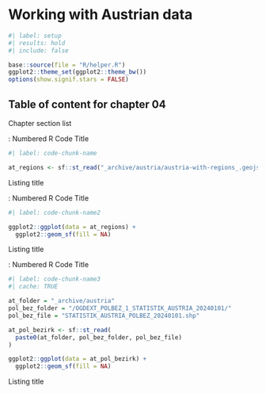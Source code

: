 # Working with Austrian data {#sec-annex-c}


```r
#| label: setup
#| results: hold
#| include: false

base::source(file = "R/helper.R")
ggplot2::theme_set(ggplot2::theme_bw())
options(show.signif.stars = FALSE)

```

## Table of content for chapter 04 {.unnumbered}

::::: {#obj-chap03}
:::: {.my-objectives}
::: {.my-objectives-header}
Chapter section list
:::

::: {.my-objectives-container}



:::
::::
:::::


:::::{.my-r-code}
:::{.my-r-code-header}
:::::: {#cnj-ID-text}
: Numbered R Code Title
::::::
:::
::::{.my-r-code-container}
::: {#lst-chaplisting-ID}
```r
#| label: code-chunk-name

at_regions <- sf::st_read("_archive/austria/austria-with-regions_.geojson")
```

Listing title
:::

::::
:::::

:::::{.my-r-code}
:::{.my-r-code-header}
:::::: {#cnj-ID-text}
: Numbered R Code Title
::::::
:::
::::{.my-r-code-container}
::: {#lst-chaplisting-ID}
```r
#| label: code-chunk-name2

ggplot2::ggplot(data = at_regions) +  
  ggplot2::geom_sf(fill = NA)
```

Listing title
:::

::::
:::::

:::::{.my-r-code}
:::{.my-r-code-header}
:::::: {#cnj-ID-text}
: Numbered R Code Title
::::::
:::
::::{.my-r-code-container}
::: {#lst-chaplisting-ID}
```r
#| label: code-chunk-name3
#| cache: TRUE

at_folder = "_archive/austria"
pol_bez_folder = "/OGDEXT_POLBEZ_1_STATISTIK_AUSTRIA_20240101/"
pol_bez_file = "STATISTIK_AUSTRIA_POLBEZ_20240101.shp"

at_pol_bezirk <- sf::st_read(
  paste0(at_folder, pol_bez_folder, pol_bez_file)
)

ggplot2::ggplot(data = at_pol_bezirk) +  
  ggplot2::geom_sf(fill = NA)
```

Listing title
:::

::::
:::::



